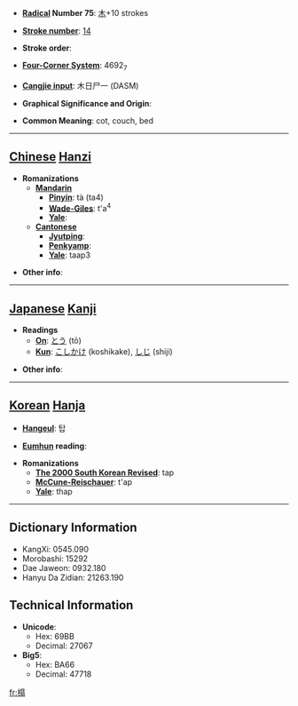 * '''[[Wiktionary:Chinese radical index| Radical]] Number 75''': [[Wiktionary:Chinese radical index 木|木]]+10 strokes

* '''[[Wiktionary:Chinese total strokes index|Stroke number]]''': [[Wiktionary:Chinese total strokes index 14|14]]

* '''Stroke order''': 

* '''[[Wiktionary:Chinese four corner index|Four-Corner System]]''': 4692<sub>7</sub>

* '''[[Wiktionary:Chinese Cangjie index|Cangjie input]]''': 木日尸一 (DASM)

* '''Graphical Significance and Origin''': 

* '''Common Meaning''': cot, couch, bed

----

== [[Chinese]] [[Hanzi]] ==

* '''Romanizations'''
** '''[[Mandarin]]'''
*** '''[[Pinyin]]''': tà (ta4)
*** '''[[Wade-Giles]]''': t'a<sup>4</sup>
*** '''[[Yale]]''': 
** '''[[Cantonese]]'''
*** '''[[Jyutping]]''':
*** '''[[Penkyamp]]''': 
*** '''[[Yale]]''': taap3

* '''Other info''': 

----

== [[Japanese]] [[Kanji]] ==

* '''Readings'''
** '''[[On]]''': [[とう]] (tō)
** '''[[Kun]]''': [[こしかけ]] (koshikake), [[しじ]] (shiji)

* '''Other info''':  

----

== [[Korean]] [[Hanja]] ==

* '''[[Hangeul]]''': 탑

* '''[[Eumhun]] reading''': 

* '''Romanizations'''
** '''[[The 2000 South Korean Revised Romanization|The 2000 South Korean Revised]]''': tap
** '''[[McCune-Reischauer]]''': t'ap
** '''[[Yale]]''': thap

----

== Dictionary Information ==

* KangXi: 0545.090
* Morobashi: 15292
* Dae Jaweon: 0932.180
* Hanyu Da Zidian: 21263.190

== Technical Information ==

* '''Unicode''':
** Hex: 69BB
** Decimal: 27067
* '''Big5''':
** Hex: BA66
** Decimal: 47718

[[fr:榻]]